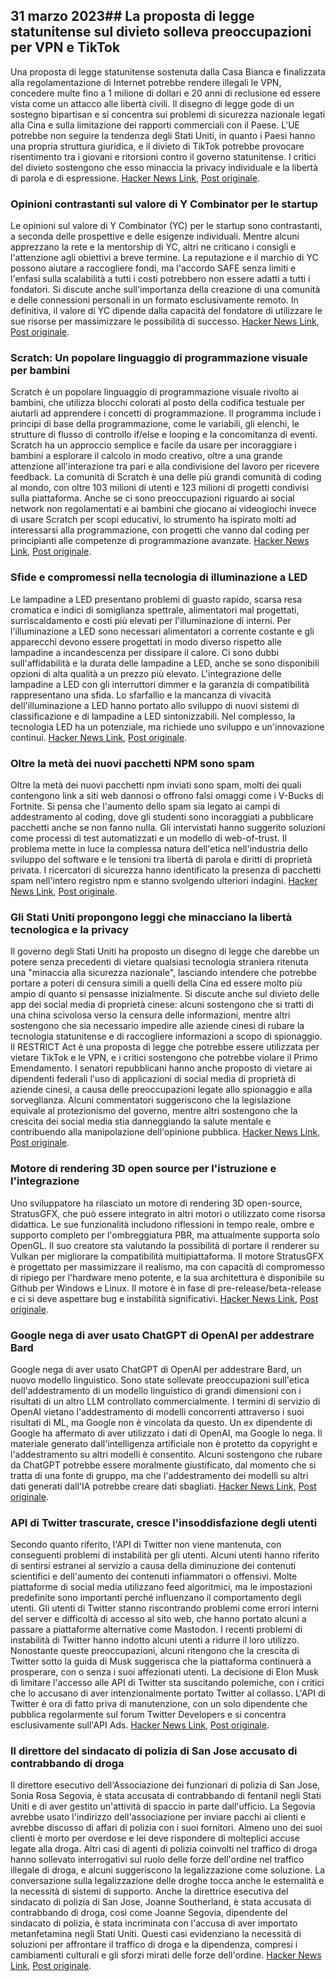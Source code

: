 

<CallToAction />

<Steps>

## 31 marzo 2023## La proposta di legge statunitense sul divieto solleva preoccupazioni per VPN e TikTok

Una proposta di legge statunitense sostenuta dalla Casa Bianca e finalizzata alla regolamentazione di Internet potrebbe rendere illegali le VPN, concedere multe fino a 1 milione di dollari e 20 anni di reclusione ed essere vista come un attacco alle libertà civili. Il disegno di legge gode di un sostegno bipartisan e si concentra sui problemi di sicurezza nazionale legati alla Cina e sulla limitazione dei rapporti commerciali con il Paese. L'UE potrebbe non seguire la tendenza degli Stati Uniti, in quanto i Paesi hanno una propria struttura giuridica, e il divieto di TikTok potrebbe provocare risentimento tra i giovani e ritorsioni contro il governo statunitense. I critici del divieto sostengono che esso minaccia la privacy individuale e la libertà di parola e di espressione.
[Hacker News Link](http://news.ycombinator.com/item?id=35366955), [Post originale](https://www.youtube.com/watch?v=FWQGA_n5Z4M).

### Opinioni contrastanti sul valore di Y Combinator per le startup

Le opinioni sul valore di Y Combinator (YC) per le startup sono contrastanti, a seconda delle prospettive e delle esigenze individuali. Mentre alcuni apprezzano la rete e la mentorship di YC, altri ne criticano i consigli e l'attenzione agli obiettivi a breve termine. La reputazione e il marchio di YC possono aiutare a raccogliere fondi, ma l'accordo SAFE senza limiti e l'enfasi sulla scalabilità a tutti i costi potrebbero non essere adatti a tutti i fondatori. Si discute anche sull'importanza della creazione di una comunità e delle connessioni personali in un formato esclusivamente remoto. In definitiva, il valore di YC dipende dalla capacità del fondatore di utilizzare le sue risorse per massimizzare le possibilità di successo.
[Hacker News Link](http://news.ycombinator.com/item?id=35373019), [Post originale](https://acecreamu.substack.com/p/is-y-combinator-worth-the-money).

### Scratch: Un popolare linguaggio di programmazione visuale per bambini

Scratch è un popolare linguaggio di programmazione visuale rivolto ai bambini, che utilizza blocchi colorati al posto della codifica testuale per aiutarli ad apprendere i concetti di programmazione. Il programma include i principi di base della programmazione, come le variabili, gli elenchi, le strutture di flusso di controllo if/else e looping e la concomitanza di eventi. Scratch ha un approccio semplice e facile da usare per incoraggiare i bambini a esplorare il calcolo in modo creativo, oltre a una grande attenzione all'interazione tra pari e alla condivisione del lavoro per ricevere feedback. La comunità di Scratch è una delle più grandi comunità di coding al mondo, con oltre 103 milioni di utenti e 123 milioni di progetti condivisi sulla piattaforma. Anche se ci sono preoccupazioni riguardo ai social network non regolamentati e ai bambini che giocano ai videogiochi invece di usare Scratch per scopi educativi, lo strumento ha ispirato molti ad interessarsi alla programmazione, con progetti che vanno dal coding per principianti alle competenze di programmazione avanzate.
[Hacker News Link](http://news.ycombinator.com/item?id=35373052), [Post originale](https://scratch.mit.edu/about).

### Sfide e compromessi nella tecnologia di illuminazione a LED

Le lampadine a LED presentano problemi di guasto rapido, scarsa resa cromatica e indici di somiglianza spettrale, alimentatori mal progettati, surriscaldamento e costi più elevati per l'illuminazione di interni. Per l'illuminazione a LED sono necessari alimentatori a corrente costante e gli apparecchi devono essere progettati in modo diverso rispetto alle lampadine a incandescenza per dissipare il calore. Ci sono dubbi sull'affidabilità e la durata delle lampadine a LED, anche se sono disponibili opzioni di alta qualità a un prezzo più elevato. L'integrazione delle lampadine a LED con gli interruttori dimmer e la garanzia di compatibilità rappresentano una sfida. Lo sfarfallio e la mancanza di vivacità dell'illuminazione a LED hanno portato allo sviluppo di nuovi sistemi di classificazione e di lampadine a LED sintonizzabili. Nel complesso, la tecnologia LED ha un potenziale, ma richiede uno sviluppo e un'innovazione continui.
[Hacker News Link](http://news.ycombinator.com/item?id=35371750), [Post originale](https://nymag.com/strategist/article/led-light-bulbs-investigation.html).

### Oltre la metà dei nuovi pacchetti NPM sono spam

Oltre la metà dei nuovi pacchetti npm inviati sono spam, molti dei quali contengono link a siti web dannosi o offrono falsi omaggi come i V-Bucks di Fortnite. Si pensa che l'aumento dello spam sia legato ai campi di addestramento al coding, dove gli studenti sono incoraggiati a pubblicare pacchetti anche se non fanno nulla. Gli intervistati hanno suggerito soluzioni come processi di test automatizzati e un modello di web-of-trust. Il problema mette in luce la complessa natura dell'etica nell'industria dello sviluppo del software e le tensioni tra libertà di parola e diritti di proprietà privata. I ricercatori di sicurezza hanno identificato la presenza di pacchetti spam nell'intero registro npm e stanno svolgendo ulteriori indagini.
[Hacker News Link](http://news.ycombinator.com/item?id=35370728), [Post originale](https://blog.sandworm.dev/one-in-two-new-npm-packages-is-seo-spam-right-now).

### Gli Stati Uniti propongono leggi che minacciano la libertà tecnologica e la privacy

Il governo degli Stati Uniti ha proposto un disegno di legge che darebbe un potere senza precedenti di vietare qualsiasi tecnologia straniera ritenuta una "minaccia alla sicurezza nazionale", lasciando intendere che potrebbe portare a poteri di censura simili a quelli della Cina ed essere molto più ampio di quanto si pensasse inizialmente. Si discute anche sul divieto delle app dei social media di proprietà cinese: alcuni sostengono che si tratti di una china scivolosa verso la censura delle informazioni, mentre altri sostengono che sia necessario impedire alle aziende cinesi di rubare la tecnologia statunitense e di raccogliere informazioni a scopo di spionaggio. Il RESTRICT Act è una proposta di legge che potrebbe essere utilizzata per vietare TikTok e le VPN, e i critici sostengono che potrebbe violare il Primo Emendamento. I senatori repubblicani hanno anche proposto di vietare ai dipendenti federali l'uso di applicazioni di social media di proprietà di aziende cinesi, a causa delle preoccupazioni legate allo spionaggio e alla sorveglianza. Alcuni commentatori suggeriscono che la legislazione equivale al protezionismo del governo, mentre altri sostengono che la crescita dei social media stia danneggiando la salute mentale e contribuendo alla manipolazione dell'opinione pubblica.
[Hacker News Link](http://news.ycombinator.com/item?id=35369075), [Post originale](https://www.vice.com/en/article/4a3ddb/restrict-act-insanely-broad-ban-tiktok-vpns).

### Motore di rendering 3D open source per l'istruzione e l'integrazione

Uno sviluppatore ha rilasciato un motore di rendering 3D open-source, StratusGFX, che può essere integrato in altri motori o utilizzato come risorsa didattica. Le sue funzionalità includono riflessioni in tempo reale, ombre e supporto completo per l'ombreggiatura PBR, ma attualmente supporta solo OpenGL. Il suo creatore sta valutando la possibilità di portare il renderer su Vulkan per migliorare la compatibilità multipiattaforma. Il motore StratusGFX è progettato per massimizzare il realismo, ma con capacità di compromesso di ripiego per l'hardware meno potente, e la sua architettura è disponibile su Github per Windows e Linux. Il motore è in fase di pre-release/beta-release e ci si deve aspettare bug e instabilità significativi.
[Hacker News Link](http://news.ycombinator.com/item?id=35370284), [Post originale](https://github.com/KTStephano/StratusGFX).

### Google nega di aver usato ChatGPT di OpenAI per addestrare Bard

Google nega di aver usato ChatGPT di OpenAI per addestrare Bard, un nuovo modello linguistico. Sono state sollevate preoccupazioni sull'etica dell'addestramento di un modello linguistico di grandi dimensioni con i risultati di un altro LLM controllato commercialmente. I termini di servizio di OpenAI vietano l'addestramento di modelli concorrenti attraverso i suoi risultati di ML, ma Google non è vincolata da questo. Un ex dipendente di Google ha affermato di aver utilizzato i dati di OpenAI, ma Google lo nega. Il materiale generato dall'intelligenza artificiale non è protetto da copyright e l'addestramento su altri modelli è consentito. Alcuni sostengono che rubare da ChatGPT potrebbe essere moralmente giustificato, dal momento che si tratta di una fonte di gruppo, ma che l'addestramento dei modelli su altri dati generati dall'IA potrebbe creare dati sbagliati.
[Hacker News Link](http://news.ycombinator.com/item?id=35370915), [Post originale](https://twitter.com/steventey/status/1641267979399704576).

### API di Twitter trascurate, cresce l'insoddisfazione degli utenti

Secondo quanto riferito, l'API di Twitter non viene mantenuta, con conseguenti problemi di instabilità per gli utenti. Alcuni utenti hanno riferito di sentirsi estranei al servizio a causa della diminuzione dei contenuti scientifici e dell'aumento dei contenuti infiammatori o offensivi. Molte piattaforme di social media utilizzano feed algoritmici, ma le impostazioni predefinite sono importanti perché influenzano il comportamento degli utenti. Gli utenti di Twitter stanno riscontrando problemi come errori interni del server e difficoltà di accesso al sito web, che hanno portato alcuni a passare a piattaforme alternative come Mastodon. I recenti problemi di instabilità di Twitter hanno indotto alcuni utenti a ridurre il loro utilizzo. Nonostante queste preoccupazioni, alcuni ritengono che la crescita di Twitter sotto la guida di Musk suggerisca che la piattaforma continuerà a prosperare, con o senza i suoi affezionati utenti. La decisione di Elon Musk di limitare l'accesso alle API di Twitter sta suscitando polemiche, con i critici che lo accusano di aver intenzionalmente portato Twitter al collasso. L'API di Twitter è ora di fatto priva di manutenzione, con un solo dipendente che pubblica regolarmente sul forum Twitter Developers e si concentra esclusivamente sull'API Ads.
[Hacker News Link](http://news.ycombinator.com/item?id=35370152), [Post originale](https://snarfed.org/the-twitter-api-is-now-effectively-unmaintained).

### Il direttore del sindacato di polizia di San Jose accusato di contrabbando di droga

Il direttore esecutivo dell'Associazione dei funzionari di polizia di San Jose, Sonia Rosa Segovia, è stata accusata di contrabbando di fentanil negli Stati Uniti e di aver gestito un'attività di spaccio in parte dall'ufficio. La Segovia avrebbe usato l'indirizzo dell'associazione per inviare pacchi ai clienti e avrebbe discusso di affari di polizia con i suoi fornitori. Almeno uno dei suoi clienti è morto per overdose e lei deve rispondere di molteplici accuse legate alla droga. Altri casi di agenti di polizia coinvolti nel traffico di droga hanno sollevato interrogativi sul ruolo delle forze dell'ordine nel traffico illegale di droga, e alcuni suggeriscono la legalizzazione come soluzione. La conversazione sulla legalizzazione delle droghe tocca anche le esternalità e la necessità di sistemi di supporto. Anche la direttrice esecutiva del sindacato di polizia di San Jose, Joanne Southerland, è stata accusata di contrabbando di droga, così come Joanne Segovia, dipendente del sindacato di polizia, è stata incriminata con l'accusa di aver importato metanfetamina negli Stati Uniti. Questi casi evidenziano la necessità di soluzioni per affrontare il traffico di droga e la dipendenza, compresi i cambiamenti culturali e gli sforzi mirati delle forze dell'ordine.
[Hacker News Link](http://news.ycombinator.com/item?id=35376488), [Post originale](https://www.washingtonexaminer.com/news/crime/san-jose-police-union-director-smuggle-fentanyl-charge).

</Steps>
